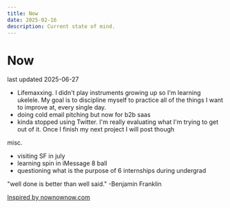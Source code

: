 ```yaml
---
title: Now
date: 2025-02-16
description: Current state of mind.
---
```


# Now

last updated 2025-06-27

-   Lifemaxxing. I didn't play instruments growing up so I'm learning ukelele. My goal is to discipline myself to practice all of the things I want to improve at, every single day.
-   doing cold email pitching but now for b2b saas
-   kinda stopped using Twitter. I'm really evaluating what I'm trying to get out of it. Once I finish my next project I will post though

misc.

-   visiting SF in july
-   learning spin in iMessage 8 ball
-   questioning what is the purpose of 6 internships during undergrad

"well done is better than well said."
-Benjamin Franklin

[Inspired by nownownow.com](https://nownownow.com/)
